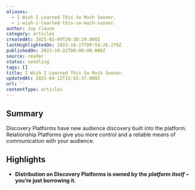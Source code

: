 ```yaml
---
aliases:
  - I Wish I Learned This So Much Sooner.
  - i-wish-i-learned-this-so-much-sooner.
author: Jay Clouse
category: articles
createdAt: 2025-02-09T20:38:29.000Z
lastHighlightedOn: 2023-10-27T09:54:26.279Z
publishedOn: 2023-10-22T00:00:00.000Z
source: reader
status: seedling
tags: []
title: I Wish I Learned This So Much Sooner.
updatedAt: 2025-04-12T15:55:17.000Z
url: ''
contentType: articles
---
```

## Summary

Discovery Platforms have new audience discovery built into the platform. Relationship Platforms give you more control and a reliable means of communication with your audience.

## Highlights

- **Distribution on Discovery Platforms is owned by the** _**platform itself**_ **– you’re just borrowing it.**
